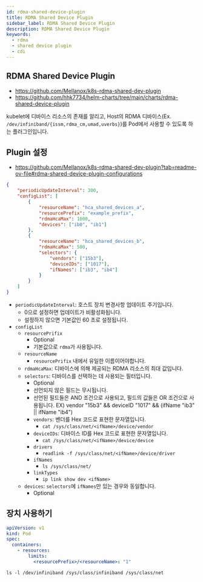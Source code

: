 ```yaml
---
id: rdma-shared-device-plugin
title: RDMA Shared Device Plugin
sidebar_label: RDMA Shared Device Plugin
description: RDMA Shared Device Plugin
keywords:
  - rdma
  - shared device plugin
  - cdi
---
```


## RDMA Shared Device Plugin

- https://github.com/Mellanox/k8s-rdma-shared-dev-plugin
- https://github.com/hhk7734/helm-charts/tree/main/charts/rdma-shared-device-plugin

kubelet에 디바이스 리소스의 존재를 알리고, Host의 RDMA 디바이스(Ex. `/dev/infiniband/{issm,rdma_cm,umad,uverbs}`)를 Pod에서 사용할 수 있도록 하는 플러그인입니다.

## Plugin 설정

- https://github.com/Mellanox/k8s-rdma-shared-dev-plugin?tab=readme-ov-file#rdma-shared-device-plugin-configurations

```json
{
	"periodicUpdateInterval": 300,
	"configList": [
		{
			"resourceName": "hca_shared_devices_a",
			"resourcePrefix": "example_prefix",
			"rdmaHcaMax": 1000,
			"devices": ["ib0", "ib1"]
		},
		{
			"resourceName": "hca_shared_devices_b",
			"rdmaHcaMax": 500,
			"selectors": {
				"vendors": ["15b3"],
				"deviceIDs": ["1017"],
				"ifNames": ["ib3", "ib4"]
			}
		}
	]
}
```

- `periodicUpdateInterval`: 호스트 장치 변경사항 업데이트 주기입니다.
  - 0으로 설정하면 업데이트가 비활성화됩니다.
  - 설정하지 않으면 기본값인 60 초로 설정됩니다.
- `configList`
  - `resourcePrifix`
    - Optional
    - 기본값으로 `rdma`가 사용됩니다.
  - `resourceName`
    - `resourcePrifix` 내에서 유일한 이름이어야합니다.
  - `rdmaHcaMax`: 디바이스에 의해 제공되는 RDMA 리소스의 최대 값입니다.
  - `selectors`: 디바이스를 선택하는 데 사용되는 필터입니다.
    - Optional
    - 선언되지 않은 필드는 무시됩니다.
    - 선언된 필드들은 AND 조건으로 사용되고, 필드의 값들은 OR 조건으로 사용됩니다. EX) vendor "15b3" && deviceID "1017" && (ifName "ib3" || ifName "ib4")
    - `vendors`: 벤더를 Hex 코드로 표현한 문자열입니다.
      - `cat /sys/class/net/<ifName>/device/vendor`
    - `deviceIDs`: 디바이스 ID를 Hex 코드로 표현한 문자열입니다.
      - `cat /sys/class/net/<ifName>/device/device`
    - `drivers`
      - `readlink -f /sys/class/net/<ifName>/device/driver`
    - `ifNames`
      - `ls /sys/class/net/`
    - `linkTypes`
      - `ip link show dev <ifName>`
  - `devices`: `selectors`에 `ifNames`만 있는 경우와 동일합니다.
    - Optional

## 장치 사용하기

```yaml
apiVersion: v1
kind: Pod
spec:
  containers:
    - resources:
        limits:
          <resourcePrefix>/<resourceName>: "1"
```

```shell
ls -l /dev/infiniband /sys/class/infiniband /sys/class/net
```
